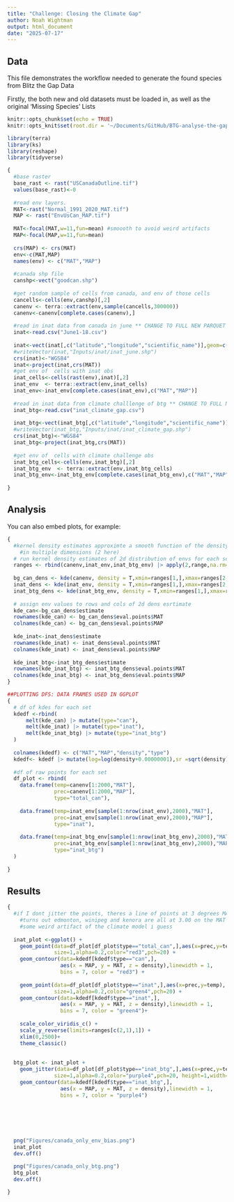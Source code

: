 ```yaml
---
title: "Challenge: Closing the Climate Gap"
author: Noah Wightman
output: html_document
date: "2025-07-17"
---
```


## Data

This file demonstrates the workflow needed to generate the found species from Blitz the Gap Data

Firstly, the both new and old datasets must be loaded in, as well as the original 'Missing Species' Lists

```r
knitr::opts_chunk$set(echo = TRUE)
knitr::opts_knit$set(root.dir = '~/Documents/GitHub/BTG-analyse-the-gap/')

library(terra)
library(ks)
library(reshape)
library(tidyverse)

{
  #base raster
  base_rast <- rast("USCanadaOutline.tif")
  values(base_rast)<-0
  
  #read env layers.
  MAT<-rast("Normal_1991_2020_MAT.tif")
  MAP <- rast("EnvUsCan_MAP.tif")
  
  MAT<-focal(MAT,w=11,fun=mean) #smoooth to avoid weird artifacts
  MAP<-focal(MAP,w=11,fun=mean)
  
  crs(MAP) <- crs(MAT)
  env<-c(MAT,MAP)
  names(env) <- c("MAT","MAP")
  
  #canada shp file
  canshp<-vect("goodcan.shp")
  
  #get random sample of cells from canada, and env of those cells
  cancells<-cells(env,canshp)[,2]
  canenv <- terra::extract(env,sample(cancells,300000))
  canenv<-canenv[complete.cases(canenv),]
  
  #read in inat data from canada in june ** CHANGE TO FULL NEW PARQUET WHEN AVAILABLE
  inat<-read.csv("June1-18.csv")
  
  inat<-vect(inat[,c("latitude","longitude","scientific_name")],geom=c("longitude","latitude"))
  #writeVector(inat,"Inputs/inat/inat_june.shp")
  crs(inat)<-"WGS84"
  inat<-project(inat,crs(MAT))
  #get env of  cells with inat obs
  inat_cells<-cells(rast(env),inat)[,2]
  inat_env  <- terra::extract(env,inat_cells)
  inat_env<-inat_env[complete.cases(inat_env),c("MAT","MAP")]
  
  #read in inat data from climate challlenge of btg ** CHANGE TO FULL NEW FILE WHEN AVAILABLE
  inat_btg<-read.csv("inat_climate_gap.csv")
  
  inat_btg<-vect(inat_btg[,c("latitude","longitude","scientific_name")],geom=c("longitude","latitude"))
  #writeVector(inat_btg,"Inputs/inat/inat_climate_gap.shp")
  crs(inat_btg)<-"WGS84"
  inat_btg<-project(inat_btg,crs(MAT))
  
  #get env of  cells with climate challenge obs
  inat_btg_cells<-cells(env,inat_btg)[,2]
  inat_btg_env  <- terra::extract(env,inat_btg_cells)
  inat_btg_env<-inat_btg_env[complete.cases(inat_btg_env),c("MAT","MAP")]
  
}
```


## Analysis

You can also embed plots, for example:

```r
{
  #kernel density estimates approximte a smooth function of the density of points 
    #in multiple dimensions (2 here)
  # run kernel density estimates of 2d distribution of envs for each set
  ranges <- rbind(canenv,inat_env,inat_btg_env) |> apply(2,range,na.rm=T)
  
  bg_can_dens <- kde(canenv, density = T,xmin=ranges[1,],xmax=ranges[2,],H=diag(c(3,2000)))
  inat_dens <- kde(inat_env, density = T,xmin=ranges[1,],xmax=ranges[2,],H=diag(c(3,2000)))
  inat_btg_dens <- kde(inat_btg_env, density = T,xmin=ranges[1,],xmax=ranges[2,],H=diag(c(3,2000)))
  
  # assign env values to rows and cols of 2d dens esrtimate
  kde_can<-bg_can_dens$estimate
  rownames(kde_can) <- bg_can_dens$eval.points$MAT
  colnames(kde_can) <- bg_can_dens$eval.points$MAP
  
  kde_inat<-inat_dens$estimate
  rownames(kde_inat) <- inat_dens$eval.points$MAT
  colnames(kde_inat) <- inat_dens$eval.points$MAP 
  
  kde_inat_btg<-inat_btg_dens$estimate
  rownames(kde_inat_btg) <- inat_btg_dens$eval.points$MAT
  colnames(kde_inat_btg) <- inat_btg_dens$eval.points$MAP 
}

##PLOTTING DFS: DATA FRAMES USED IN GGPLOT
{
  # df of kdes for each set
  kdedf <-rbind( 
      melt(kde_can) |> mutate(type="can"),
      melt(kde_inat) |> mutate(type="inat"),
      melt(kde_inat_btg) |> mutate(type="inat_btg")
  )
  
  colnames(kdedf) <- c("MAT","MAP","density","type")
  kdedf<- kdedf |> mutate(log=log(density+0.00000001),sr =sqrt(density))
  
  #df of raw points for each set
  df_plot <- rbind(
    data.frame(temp=canenv[1:2000,"MAT"],
               prec=canenv[1:2000,"MAP"],
               type="total_can"),
    
    data.frame(temp=inat_env[sample(1:nrow(inat_env),2000),"MAT"],
               prec=inat_env[sample(1:nrow(inat_env),2000),"MAP"],
               type="inat"),
    
    data.frame(temp=inat_btg_env[sample(1:nrow(inat_btg_env),2000),"MAT"],
               prec=inat_btg_env[sample(1:nrow(inat_btg_env),2000),"MAP"],
               type="inat_btg")
  )
  
}

```


## Results

```r
{
  #if I dont jitter the points, theres a line of points at 3 degrees MAT
    #turns out edmonton, winipeg and kenora are all at 3.00 on the MAT raster
    #some weird artifact of the climate model i guess
  
  inat_plot <-ggplot() +
    geom_point(data=df_plot[df_plot$type=="total_can",],aes(x=prec,y=temp),
               size=1,alpha=0.2,color="red3",pch=20) +
    geom_contour(data=kdedf[kdedf$type=="can",], 
                 aes(x = MAP, y = MAT, z = density),linewidth = 1,
                 bins = 7, color = "red3") +
    
    geom_point(data=df_plot[df_plot$type=="inat",],aes(x=prec,y=temp),
               size=1,alpha=0.2,color="green4",pch=20) +
    geom_contour(data=kdedf[kdedf$type=="inat",], 
                 aes(x = MAP, y = MAT, z = density),linewidth = 1,
                 bins = 7, color = "green4")+  
    
    scale_color_viridis_c() +
    scale_y_reverse(limits=ranges[c(2,1),1]) +
    xlim(0,2500)+
    theme_classic() 
    
    
  btg_plot <- inat_plot +
    geom_jitter(data=df_plot[df_plot$type=="inat_btg",],aes(x=prec,y=temp),
               size=1,alpha=0.2,color="purple4",pch=20, height=1,width=50) +
    geom_contour(data=kdedf[kdedf$type=="inat_btg",], 
                 aes(x = MAP, y = MAT, z = density),linewidth = 1,
                 bins = 7, color = "purple4") 
    
  
  
  
  
  
  png("Figures/canada_only_env_bias.png")
  inat_plot
  dev.off()
  
  png("Figures/canada_only_btg.png")
  btg_plot
  dev.off()

}

```



